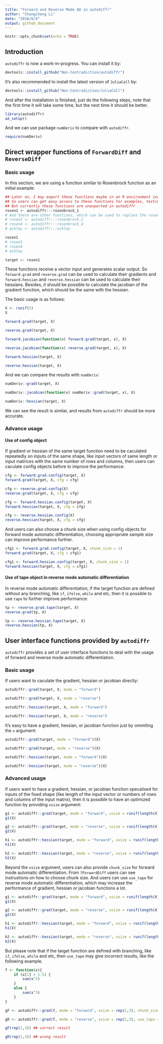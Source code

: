 ```yaml
---
title: "Forward and Reverse Mode AD in autodiffr"
author: "Changcheng Li"
date: "2018/6/4"
output: github_document
---
```


```r
knitr::opts_chunk$set(echo = TRUE)
```

## Introduction

`autodiffr` is now a work-in-progress. You can install it by:

```r
devtools::install_github("Non-Contradiction/autodiffr")
```

It's also recommended to install the latest version of `JuliaCall` by:

```r
devtools::install_github("Non-Contradiction/JuliaCall")
```

And after the installation is finished, just do the following steps,
note that the first time it will take some time, but the next time it should be better.

```r
library(autodiffr)
ad_setup()
```

And we can use package `numDeriv` to compare with `autodiffr`.

```r
require(numDeriv)
```

## Direct wrapper functions of `ForwardDiff` and `ReverseDiff`

### Basic usage

In this section, we are using a function similar to Rosenbrock function as an initial example:

```r
## Later on, I may export these functions maybe in an R environment including all testing functions.
## So users can get easy access to these functions for examples, testing and benchmarking purposes.
## But currently these functions are unexported in autodiffr
rosen1 <- autodiffr:::rosenbrock_1
# And there are other functions, which can be used to replace the rosen1 function in the following examples like
# rosen2 <- autodiffr:::rosenbrock_2
# rosen4 <- autodiffr:::rosenbrock_4
# ackley <- autodiffr:::ackley

rosen1
# rosen2
# rosen4
# ackley

target <- rosen1
```

These functions receive a vector input and generates scalar output.
So `forward.grad` and `reverse.grad` can be used to calculate their gradients and `forward.hessian` and `reverse.hessian` can be used to calculate their hessians. Besides, it should be possible to calculate the jacobian of the gradient function, which should be the same with the hessian.

The basic usage is as follows:

```r
X <- runif(5)
X

forward.grad(target, X)

reverse.grad(target, X)

forward.jacobian(function(x) forward.grad(target, x), X)

reverse.jacobian(function(x) reverse.grad(target, x), X)

forward.hessian(target, X)

reverse.hessian(target, X)
```

And we can compare the results with `numDeriv`:

```r
numDeriv::grad(target, X)

numDeriv::jacobian(function(x) numDeriv::grad(target, x), X)

numDeriv::hessian(target, X)
```

We can see the result is similar, and results from `autodiffr` should be more accurate.

### Advance usage

#### Use of config object

If gradient or hessian of the same target function need to be caculated repeatedly on inputs of the same shape, like input vectors of same length or input matrices with the same number of rows and columns, then users can caculate config objects before to improve the performance:

```r
cfg <- forward.grad.config(target, X)
forward.grad(target, X, cfg = cfg)

cfg <- reverse.grad.config(X)
reverse.grad(target, X, cfg = cfg)

cfg <- forward.hessian.config(target, X)
forward.hessian(target, X, cfg = cfg)

cfg <- reverse.hessian.config(X)
reverse.hessian(target, X, cfg = cfg)
```

And users can also choose a chunk size when using config objects for forward mode automatic differentiation, choosing appropriate sample size can improve performance further.

```r
cfg1 <- forward.grad.config(target, X, chunk_size = 1)
forward.grad(target, X, cfg = cfg1)

cfg1 <- forward.hessian.config(target, X, chunk_size = 1)
forward.hessian(target, X, cfg = cfg1)
```

#### Use of tape object in reverse mode automatic differentiation

In reverse mode automatic differentiation, if the target function are defined without any branching, like `if`, `ifelse`, `while` and etc, then it is possible to use `tape` to further improve performance:

```r
tp <- reverse.grad.tape(target, X)
reverse.grad(tp, X)

tp <- reverse.hessian.tape(target, X)
reverse.hessian(tp, X)
```

## User interface functions provided by `autodiffr`

`autodiffr` provides a set of user interface functions to deal with the usage of forward and reverse mode automatic differentiation.

### Basic usage

If users want to caculate the gradient, hessian or jacobian directly:

```r
autodiffr::grad(target, X, mode = "forward")

autodiffr::grad(target, X, mode = "reverse")

autodiffr::hessian(target, X, mode = "forward")

autodiffr::hessian(target, X, mode = "reverse")
```

It's easy to have a gradient, hessian, or jacobian function just by ommiting the `x` argument:

```r
autodiffr::grad(target, mode = "forward")(X)

autodiffr::grad(target, mode = "reverse")(X)

autodiffr::hessian(target, mode = "forward")(X)

autodiffr::hessian(target, mode = "reverse")(X)
```

### Advanced usage

If users want to have a gradient, hessian, or jacobian function specalised for inputs of the fixed shape (like length of the input vector or numbers of rows and columns of the input matrix), 
then it is possible to have an optimized function by providing `xsize` argument:

```r
g1 <- autodiffr::grad(target, mode = "forward", xsize = runif(length(X)))
g1(X)

g2 <- autodiffr::grad(target, mode = "reverse", xsize = runif(length(X)))
g2(X)

h1 <- autodiffr::hessian(target, mode = "forward", xsize = runif(length(X)))
h1(X)

h2 <- autodiffr::hessian(target, mode = "reverse", xsize = runif(length(X)))
h2(X)
```

Beyond the `xsize` argument, users can also provide `chunk_size` for forward mode automatic differentiation.
From `?ForwardDiff` users can see instrustions on how to choose chunk size.
And users can use `use_tape` for reverse mode automatic differentiation, which may increase the performance of gradient, hessian or jacobian functions a lot.

```r
g1 <- autodiffr::grad(target, mode = "forward", xsize = runif(length(X)), chunk_size = 1)
g1(X)

g2 <- autodiffr::grad(target, mode = "reverse", xsize = runif(length(X)), use_tape = TRUE)
g2(X)

h1 <- autodiffr::hessian(target, mode = "forward", xsize = runif(length(X)), chunk_size = 1)
h1(X)

h2 <- autodiffr::hessian(target, mode = "reverse", xsize = runif(length(X)), use_tape = TRUE)
h2(X)
```

But please note that if the target function are defined with branching, like `if`, `ifelse`, `while` and etc, then `use_tape` may give incorrect results, like the following example.

```r
f <- function(x){
    if (x[1] > 1.5) {
        sum(x^2)
    }
    else {
        sum(x^3)
    }
}

gF <- autodiffr::grad(f, mode = "forward", xsize = rep(2,3), chunk_size = 1)

gR <- autodiffr::grad(f, mode = "reverse", xsize = rep(2,3), use_tape = TRUE)

gF(rep(1,3)) ## correct result

gR(rep(1,3)) ## wrong result
```
